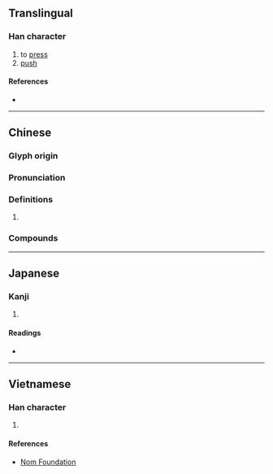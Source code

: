 {{character info/new}}
{{also|揿}}
==Translingual==

===Han character===
{{Han char|rn=64|rad=手|as=12|sn=15|four=57080|canj=QCNO|ids=⿰扌欽}}

# to [[press]]
# [[push]]

====References====
* {{Han ref|kx=0457.161|dkj=12771|hdz=31960.090|uh=64B3|ud=25779|bh=BCC3|bd=48323}}

----

==Chinese==
{{zh-forms|s=揿}}

===Glyph origin===
{{Han etym}}

===Pronunciation===
{{zh-pron
|m=qìn
|c=gam6
|h=pfs=khim
|mc=y
|oc=y
|cat=
}}

===Definitions===
{{zh-hanzi}}

# {{rfdef|zh}}

===Compounds===
{{zh-der|撳倒|撳頭低}}

----

==Japanese==

===Kanji===
{{ja-kanji|grade=|rs=手12}}

# {{defn|lang=ja|sort=手12}}

====Readings====
* {{ja-readings|on=[[きん]] (kin)|kun=[[おさえる]] (osaeru)}}

----

==Vietnamese==

===Han character===
{{vi-readings|rs=手12|hanviet=[[khấm]], [[khẩm]]}}

# {{defn|lang=vi|sort=手12}}

====References====
* [http://nomfoundation.org/common/nom_details.php?codepoint=64b3 Nom Foundation]